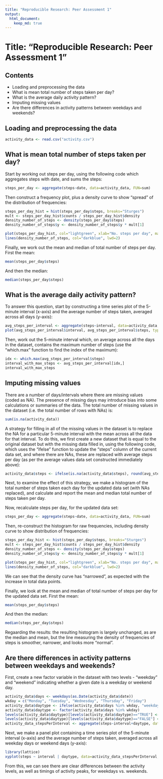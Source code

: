 ```yaml
---
title: "Reproducible Research: Peer Assessment 1"
output: 
  html_document:
    keep_md: true
---
```


Title: "Reproducible Research: Peer Assessment 1"
==========================================================================================

## Contents
* Loading and preprocessing the data
* What is mean total number of steps taken per day?
* What is the average daily activity pattern?
* Imputing missing values
* Are there differences in activity patterns between weekdays and weekends?


## Loading and preprocessing the data
```r
activity_data <- read.csv("activity.csv")
```


## What is mean total number of steps taken per day?

Start by working out steps per day, using the following code which aggregates steps with date, and sums the steps:

```r
steps_per_day <- aggregate(steps~date, data=activity_data, FUN=sum)
```

Then construct a frequency plot, plus a density curve to show "spread" of the distribution of frequencies:

```r
steps_per_day_hist = hist(steps_per_day$steps, breaks="Sturges")
mult <- steps_per_day_hist$counts / steps_per_day_hist$density
density_number_of_steps <- density(steps_per_day$steps)
density_number_of_steps$y <- density_number_of_steps$y * mult[1]
```
```r
plot(steps_per_day_hist, col="lightgreen", xlab="No. steps per day", main="Frequency of Number of Steps Taken Per Day", ylim=c(0, 30))
lines(density_number_of_steps, col="darkblue", lwd=2)
````

Finally, we work out the mean and median of total number of steps per day. First the mean:

```r
mean(steps_per_day$steps)
```

And then the median:

```r
median(steps_per_day$steps)
```


## What is the average daily activity pattern?

To answer this question, start by constructing a time series plot of the 5-minute interval (x-axis) and the average number of steps taken, averaged across all days (y-axis):

```r
avg_steps_per_interval <- aggregate(steps~interval, data=activity_data, FUN=mean)
plot(avg_steps_per_interval$interval, avg_steps_per_interval$steps, type="l", xlab="interval", ylab="Avg no. steps taken", main="Time series plot of 5-min. intervals\n vs. avg no. steps taken across all days", col="red", lwd=2)
```

Then, work out the 5-minute interval which, on average across all the days in the dataset, contains the maximum number of steps (use the "which.max" function to find the index of the maximum):

```r
idx <- which.max(avg_steps_per_interval$steps)
interval_with_max_steps <- avg_steps_per_interval[idx,]
interval_with_max_steps
```


## Imputing missing values

There are a number of days/intervals where there are missing values (coded as NA). The presence of missing days may introduce bias into some calculations or summaries of the data. The total number of missing values in the dataset (i.e. the total number of rows with NAs) is:

```r
sum(is.na(activity_data))
```

A strategy for filling in all of the missing values in the dataset is to replace the NA for a particular 5-minute interval with the mean across all the data for that interval. To do this, we first create a new dataset that is equal to the original dataset but with the missing data filled in, using the following code, which uses the "ifelse" function to update the "steps" column of the current data set, and where there are NAs, these are replaced with average steps per day (as per the average values data set constructed immediately above):

```r
activity_data$steps <- ifelse(is.na(activity_data$steps), round(avg_steps_per_interval$steps[match(activity_data$interval, avg_steps_per_interval$interval)], digits=0), activity_data$steps)
```

Next, to examine the effect of this strategy, we make a histogram of the total number of steps taken each day for the updated data set (with NAs replaced), and calculate and report the mean and median total number of steps taken per day. 

Now, recalculate steps per day, for the updated data set:

```r
steps_per_day <- aggregate(steps~date, data=activity_data, FUN=sum)
```

Then, re-construct the histogram for raw frequencies, including density curve to show distribution of frequencies:

```r
steps_per_day_hist <- hist(steps_per_day$steps, breaks="Sturges")
mult <- steps_per_day_hist$counts / steps_per_day_hist$density
density_number_of_steps <- density(steps_per_day$steps)
density_number_of_steps$y <- density_number_of_steps$y * mult[1]
```
```r
plot(steps_per_day_hist, col="lightgreen", xlab="No. steps per day", main="Frequency of Number of Steps Taken Per Day", ylim=c(0, 55))
lines(density_number_of_steps, col="darkblue", lwd=2)
```

We can see that the density curve has "narrowed", as expected with the increase in total data points.

Finally, we look at the mean and median of total number of steps per day for the updated data set. First the mean:

```r
mean(steps_per_day$steps)
```

And then the median:

```r
median(steps_per_day$steps)
```

Regaarding the results: the resulting histogram is largely unchanged, as are the median and mean, but the line measuring the density of frequencies of steps is smoother, narrower, and looks more "normal".


## Are there differences in activity patterns between weekdays and weekends?

First, create a new factor variable in the dataset with two levels - "weekday" and "weekend" indicating whether a given date is a weekday or weekend day.

```r
activity_data$days <- weekdays(as.Date(activity_data$date))
wkday = c("Monday", "Tuesday", "Wednesday", "Thursday", "Friday")
activity_data$daytype <- ifelse(activity_data$days %in% wkday, "weekday", "weekend")
activity_data$daytype <- factor(activity_data$days %in% wkday)
levels(activity_data$daytype)[levels(activity_data$daytype)=="TRUE"] <- "weekday"
levels(activity_data$daytype)[levels(activity_data$daytype)=="FALSE"] <- "weekend"
activity_data_stepsPerInterval <- aggregate(steps~interval+daytype, data=activity_data, FUN=sum)
```

Next, we make a panel plot containing a time series plot of the 5-minute interval (x-axis) and the average number of steps taken, averaged across all weekday days or weekend days (y-axis):

```r
library(lattice)
xyplot(steps ~ interval | daytype, data=activity_data_stepsPerInterval, layout=c(1, 2, 1), type = "l", lwd=1, col.line = "blue", scales=list(x=list(alternating=3)), ylab="Number of steps", xlab="Interval")
```

From this, we can see there are clear differences between the activity levels, as well as timings of activity peaks, for weekdays vs. weekends. 
